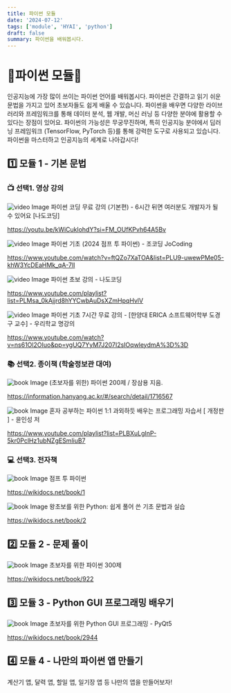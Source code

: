 ```yaml
---
title: 파이썬 모듈
date: '2024-07-12'
tags: ['module', 'HYAI', 'python']
draft: false
summary: 파이썬을 배워봅시다.
---
```


# 🐍파이썬 모듈🐍
인공지능에 가장 많이 쓰이는 파이썬 언어를 배워봅시다. 파이썬은 간결하고 읽기 쉬운 문법을 가지고 있어 초보자들도 쉽게 배울 수 있습니다. 파이썬을 배우면 다양한 라이브러리와 프레임워크를 통해 데이터 분석, 웹 개발, 머신 러닝 등 다양한 분야에 활용할 수 있다는 장점이 있어요. 파이썬의 가능성은 무궁무진하며, 특히 인공지능 분야에서 딥러닝 프레임워크 (TensorFlow, PyTorch 등)를 통해 강력한 도구로 사용되고 있습니다. 파이썬을 마스터하고 인공지능의 세계로 나아갑시다!

## 1️⃣ 모듈 1 - 기본 문법

### 📺 선택1. 영상 강의

<img src="/static/images/module/python/m1/0.jpg" className="w-1/2 h-auto" alt="video Image" />
파이썬 코딩 무료 강의 (기본편) - 6시간 뒤면 여러분도 개발자가 될 수 있어요 [나도코딩]

https://youtu.be/kWiCuklohdY?si=FM_OUfKPvh64A5Bv

<img src="/static/images/module/python/m1/1.jpg" className="w-1/2 h-auto" alt="video Image" />
파이썬 기초 (2024 점프 투 파이썬) - 조코딩 JoCoding

https://www.youtube.com/watch?v=ftQZo7XaTOA&list=PLU9-uwewPMe05-khW3YcDEaHMk_qA-7lI

<img src="/static/images/module/python/m1/2.jpg" className="w-1/2 h-auto" alt="video Image" />
파이썬 초보 강의 - 나도코딩

https://www.youtube.com/playlist?list=PLMsa_0kAjjrd8hYYCwbAuDsXZmHpqHvlV

<img src="/static/images/module/python/m1/3.jpg" className="w-1/2 h-auto" alt="video Image" />
파이썬 기초 7시간 무료 강의 - [한양대 ERICA 소프트웨어학부 도경구 교수] - 우리학교 명강의

https://www.youtube.com/watch?v=ns61Ol2OIuo&pp=ygUQ7YyM7J207I2sIOqwleydmA%3D%3D


### 📚 선택2. 종이책 (학술정보관 대여)
<img src="/static/images/module/python/m1/4.jpg" className="w-1/3 h-auto" alt="book Image" />
(초보자를 위한) 파이썬 200제 / 장삼용 지음.

https://information.hanyang.ac.kr/#/search/detail/1716567

<img src="/static/images/module/python/m1/9.jpg" className="w-1/3 h-auto" alt="book Image" />
혼자 공부하는 파이썬 1:1 과외하듯 배우는 프로그래밍 자습서 [ 개정판 ] - 윤인성 저 

https://www.youtube.com/playlist?list=PLBXuLgInP-5kr0PclHz1ubNZgESmliuB7

### 💻 선택3. 전자책

<img src="/static/images/module/python/m1/5.jpg" className="w-1/3 h-auto" alt="book Image" />
점프 투 파이썬

https://wikidocs.net/book/1

<img src="/static/images/module/python/m1/6.png" className="w-1/3 h-auto" alt="book Image" />
왕초보를 위한 Python: 쉽게 풀어 쓴 기초 문법과 실습

https://wikidocs.net/book/2


## 2️⃣ 모듈 2 - 문제 풀이

<img src="/static/images/module/python/m1/7.png" className="w-1/3 h-auto" alt="book Image" />
초보자를 위한 파이썬 300제

https://wikidocs.net/book/922

## 3️⃣ 모듈 3 - Python GUI 프로그래밍 배우기
<img src="/static/images/module/python/m1/8.jpg" className="w-1/3 h-auto" alt="book Image" />
초보자를 위한 Python GUI 프로그래밍 - PyQt5

https://wikidocs.net/book/2944

## 4️⃣ 모듈 4 - 나만의 파이썬 앱 만들기
계산기 앱, 달력 앱, 할일 앱, 일기장 앱 등 나만의 앱을 만들어보자!
